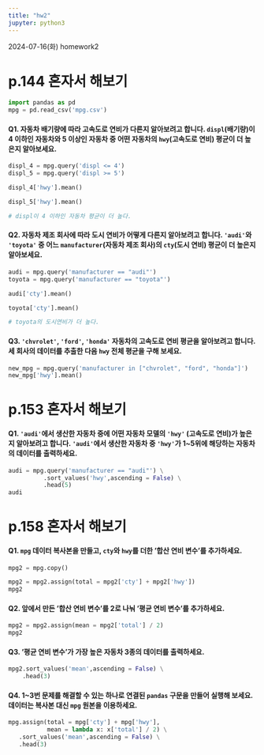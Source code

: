 ```yaml
---
title: "hw2"
jupyter: python3
---
```

2024-07-16(화) homework2

# p.144 혼자서 해보기

```python
import pandas as pd
mpg = pd.read_csv('mpg.csv')
```


#### Q1. 자동차 배기량에 따라 고속도로 연비가 다른지 알아보려고 합니다. `displ`(배기량)이 4 이하인 자동차와 5 이상인 자동차 중 어떤 자동차의 `hwy`(고속도로 연비) 평균이 더 높은지 알아보세요. 

```python
displ_4 = mpg.query('displ <= 4')
displ_5 = mpg.query('displ >= 5')
```
```python
displ_4['hwy'].mean()
```
```python
displ_5['hwy'].mean()
```
```python
# displ이 4 이하인 자동차 평균이 더 높다.
```

#### Q2. 자동차 제조 회사에 따라 도시 연비가 어떻게 다른지 알아보려고 합니다. `'audi'`와 `'toyota'` 중 어느 `manufacturer`(자동차 제조 회사)의 `cty`(도시 연비) 평균이 더 높은지 알아보세요.
```python
audi = mpg.query('manufacturer == "audi"')
toyota = mpg.query('manufacturer == "toyota"')
```
```python
audi['cty'].mean()
```
```python
toyota['cty'].mean()
```
```python
# toyota의 도시연비가 더 높다.
```


#### Q3. `'chvrolet'`, `'ford'`, `'honda'` 자동차의 고속도로 연비 평균을 알아보려고 합니다. 세 회사의 데이터를 추출한 다음 `hwy` 전체 평균을 구해 보세요.
```python
new_mpg = mpg.query('manufacturer in ["chvrolet", "ford", "honda"]')
new_mpg['hwy'].mean()
```

# p.153 혼자서 해보기

#### Q1. `'audi'`에서 생산한 자동차 중에 어떤 자동차 모델의 `'hwy'` (고속도로 연비)가 높은지 알아보려고 합니다. `'audi'`에서 생산한 자동차 중 `'hwy'`가 1~5위에 해당하는 자동차의 데이터를 출력하세요.
```python
audi = mpg.query('manufacturer == "audi"') \
          .sort_values('hwy',ascending = False) \
          .head(5)
audi
```
# p.158 혼자서 해보기

#### Q1. `mpg` 데이터 복사본을 만들고, `cty`와 `hwy`를 더한 '합산 연비 변수'를 추가하세요.
```python
mpg2 = mpg.copy()

mpg2 = mpg2.assign(total = mpg2['cty'] + mpg2['hwy'])
mpg2
```
#### Q2. 앞에서 만든 '합산 연비 변수'를 2로 나눠 '평균 연비 변수'를 추가하세요.
```python
mpg2 = mpg2.assign(mean = mpg2['total'] / 2)
mpg2
```
#### Q3. '평균 연비 변수'가 가장 높은 자동차 3종의 데이터를 출력하세요.
```python
mpg2.sort_values('mean',ascending = False) \
    .head(3)
```
#### Q4. 1~3번 문제를 해결할 수 있는 하나로 연결된 `pandas` 구문을 만들어 실행해 보세요. 데이터는 복사본 대신 `mpg` 원본을 이용하세요.
```python
mpg.assign(total = mpg['cty'] + mpg['hwy'],
           mean = lambda x: x['total'] / 2) \
   .sort_values('mean',ascending = False) \
   .head(3)
```
